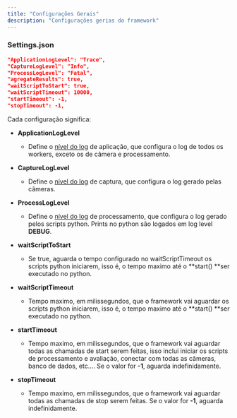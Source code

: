 ```yaml
---
title: "Configurações Gerais"
description: "Configurações gerias do framework"
---
```


### Settings.json

```json
"ApplicationLogLevel": "Trace",
"CaptureLogLevel": "Info",
"ProcessLogLevel": "Fatal",
"agregateResults": true,
"waitScriptToStart": true,
"waitScriptTimeout": 10000,
"startTimeout": -1,
"stopTimeout": -1,
```

Cada configuração significa:

- **ApplicationLogLevel**
  - Define o [nível do log](/settings/log-level) de aplicação, que configura o log de todos os workers, exceto os de câmera e processamento.
- **CaptureLogLevel**
  - Define o [nível do log](/settings/log-level) de captura, que configura o log gerado pelas câmeras.
- **ProcessLogLevel**
  - Define o [nível do log](/settings/log-level) de processamento, que configura o log gerado pelos scripts python. Prints no python são logados em log level **DEBUG**.


- **waitScriptToStart**
  - Se true, aguarda o tempo configurado no waitScriptTimeout os scripts python iniciarem, isso é, o tempo maximo até o **start() **ser executado no python.


- **waitScriptTimeout**
  - Tempo maximo, em milissegundos, que o framework vai aguardar os scripts python iniciarem, isso é, o tempo maximo até o **start() **ser executado no python.
- **startTimeout**
  - Tempo maximo, em milissegundos, que o framework vai aguardar todas as chamadas de start serem feitas, isso inclui iniciar os scripts de processamento e avaliação, conectar com todas as câmeras, banco de dados, etc.... Se o valor for **-1**, aguarda indefinidamente.
- **stopTimeout**
  - Tempo maximo, em milissegundos, que o framework vai aguardar todas as chamadas de stop serem feitas. Se o valor for **-1**, aguarda indefinidamente.